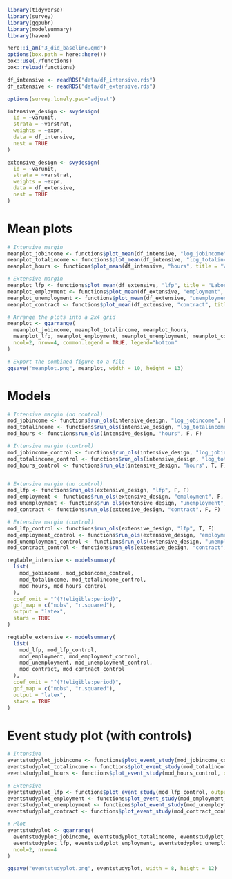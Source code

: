 ```r
library(tidyverse)
library(survey)
library(ggpubr)
library(modelsummary)
library(haven)

here::i_am("3_did_baseline.qmd")
options(box.path = here::here())
box::use(./functions)
box::reload(functions)

df_intensive <- readRDS("data/df_intensive.rds")
df_extensive <- readRDS("data/df_extensive.rds")
```

```r
options(survey.lonely.psu="adjust")

intensive_design <- svydesign(
  id = ~varunit, 
  strata = ~varstrat, 
  weights = ~expr, 
  data = df_intensive, 
  nest = TRUE
)

extensive_design <- svydesign(
  id = ~varunit, 
  strata = ~varstrat, 
  weights = ~expr, 
  data = df_extensive, 
  nest = TRUE
)
```


# Mean plots 

```r
# Intensive margin
meanplot_jobincome <- functions$plot_mean(df_intensive, "log_jobincome", title = "Log Job Income") 
meanplot_totalincome <- functions$plot_mean(df_intensive, "log_totalincome", title = "Log Total Income")
meanplot_hours <- functions$plot_mean(df_intensive, "hours", title = "Working Hours")

# Extensive margin 
meanplot_lfp <- functions$plot_mean(df_extensive, "lfp", title = "Labor Force Participation")
meanplot_employment <- functions$plot_mean(df_extensive, "employment", title = "Employment")
meanplot_unemployment <- functions$plot_mean(df_extensive, "unemployment", title = "Unemployment")
meanplot_contract <- functions$plot_mean(df_extensive, "contract", title = "Contract")

# Arrange the plots into a 2x4 grid
meanplot <- ggarrange(
  meanplot_jobincome, meanplot_totalincome, meanplot_hours, 
  meanplot_lfp, meanplot_employment, meanplot_unemployment, meanplot_contract,
  ncol=2, nrow=4, common.legend = TRUE, legend="bottom"
) 

# Export the combined figure to a file
ggsave("meanplot.png", meanplot, width = 10, height = 13)
```

# Models

```r
# Intensive margin (no control)
mod_jobincome <- functions$run_ols(intensive_design, "log_jobincome", F, F)
mod_totalincome <- functions$run_ols(intensive_design, "log_totalincome", F, F)
mod_hours <- functions$run_ols(intensive_design, "hours", F, F)

# Intensive margin (control)
mod_jobincome_control <- functions$run_ols(intensive_design, "log_jobincome", T, F)
mod_totalincome_control <- functions$run_ols(intensive_design, "log_totalincome", T, F)
mod_hours_control <- functions$run_ols(intensive_design, "hours", T, F)


# Extensive margin (no control)
mod_lfp <- functions$run_ols(extensive_design, "lfp", F, F)
mod_employment <- functions$run_ols(extensive_design, "employment", F, F)
mod_unemployment <- functions$run_ols(extensive_design, "unemployment", F, F)
mod_contract <- functions$run_ols(extensive_design, "contract", F, F)

# Extensive margin (control)
mod_lfp_control <- functions$run_ols(extensive_design, "lfp", T, F)
mod_employment_control <- functions$run_ols(extensive_design, "employment", T, F)
mod_unemployment_control <- functions$run_ols(extensive_design, "unemployment", T, F)
mod_contract_control <- functions$run_ols(extensive_design, "contract", T, F)
```


```r
regtable_intensive <- modelsummary(
  list(
    mod_jobincome, mod_jobincome_control,
    mod_totalincome, mod_totalincome_control,
    mod_hours, mod_hours_control
  ),
  coef_omit = "^(?!eligible:period)",
  gof_map = c("nobs", "r.squared"),
  output = "latex",
  stars = TRUE
)

regtable_extensive <- modelsummary(
  list(
    mod_lfp, mod_lfp_control,
    mod_employment, mod_employment_control,
    mod_unemployment, mod_unemployment_control, 
    mod_contract, mod_contract_control
  ),
  coef_omit = "^(?!eligible:period)",
  gof_map = c("nobs", "r.squared"),
  output = "latex",
  stars = TRUE
)
```

# Event study plot (with controls)

```r
# Intensive
eventstudyplot_jobincome <- functions$plot_event_study(mod_jobincome_control, output_title = "Log Job Income")
eventstudyplot_totalincome <- functions$plot_event_study(mod_totalincome_control, output_title = "Log Total Income")
eventstudyplot_hours <- functions$plot_event_study(mod_hours_control, output_title = "Working Hours")

# Extensive  
eventstudyplot_lfp <- functions$plot_event_study(mod_lfp_control, output_title = "Labor Force Participation")
eventstudyplot_employment <- functions$plot_event_study(mod_employment_control, output_title = "Employment")
eventstudyplot_unemployment <- functions$plot_event_study(mod_unemployment_control, output_title = "Unemployment")
eventstudyplot_contract <- functions$plot_event_study(mod_contract_control, output_title = "Contract")

# Plot
eventstudyplot <- ggarrange(
  eventstudyplot_jobincome, eventstudyplot_totalincome, eventstudyplot_hours, 
  eventstudyplot_lfp, eventstudyplot_employment, eventstudyplot_unemployment, eventstudyplot_contract, 
  ncol=2, nrow=4
) 

ggsave("eventstudyplot.png", eventstudyplot, width = 8, height = 12)
```

